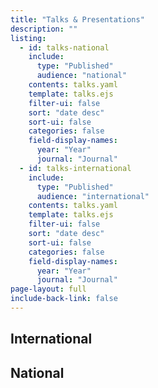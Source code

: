 ```yaml
---
title: "Talks & Presentations"
description: "" 
listing:
  - id: talks-national
    include: 
      type: "Published"
      audience: "national"
    contents: talks.yaml
    template: talks.ejs
    filter-ui: false
    sort: "date desc" 
    sort-ui: false
    categories: false
    field-display-names: 
      year: "Year"
      journal: "Journal"
  - id: talks-international
    include: 
      type: "Published"
      audience: "international"
    contents: talks.yaml
    template: talks.ejs
    filter-ui: false
    sort: "date desc" 
    sort-ui: false
    categories: false
    field-display-names: 
      year: "Year"
      journal: "Journal"
page-layout: full
include-back-link: false
---
```


## International
::: {#talks-international}
:::

## National
::: {#talks-national}
:::

